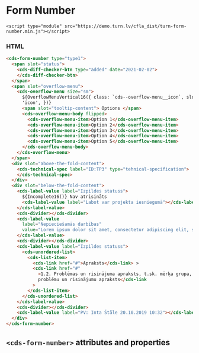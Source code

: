 
# Form Number

```imoprt
<script type="module" src="https://demo.turn.lv/cfla_dist/turn-form-number.min.js"></script>
```

### HTML

```html
<cds-form-number type="type1">
  <span slot="status">
    <cds-diff-checker-btn type="added" date="2021-02-02">
    </cds-diff-checker-btn>
  </span>
  <span slot="overflow-menu">
    <cds-overflow-menu size="sm">
      ${OverflowMenuVertical16({ class: `cds--overflow-menu__icon`, slot:
      'icon', })}
      <span slot="tooltip-content"> Options </span>
      <cds-overflow-menu-body flipped>
        <cds-overflow-menu-item>Option 1</cds-overflow-menu-item>
        <cds-overflow-menu-item>Option 2</cds-overflow-menu-item>
        <cds-overflow-menu-item>Option 3</cds-overflow-menu-item>
        <cds-overflow-menu-item>Option 4</cds-overflow-menu-item>
        <cds-overflow-menu-item>Option 5</cds-overflow-menu-item>
      </cds-overflow-menu-body>
    </cds-overflow-menu>
  </span>
  <div slot="above-the-fold-content">
    <cds-technical-spec label="ID:TP3" type="tehnical-specification">
    </cds-technical-spec>
  </div>
  <div slot="below-the-fold-content">
    <cds-label-value label="Izpildes statuss">
      ${Incomplete16()} Nav atrisināts
      <cds-label-value label="Labot var projekta iesniegumā"></cds-label-value>
    </cds-label-value>
    <cds-divider></cds-divider>
    <cds-label-value
      label="Nepieciešamās darbības"
      value="Lorem ipsum dolor sit amet, consectetur adipiscing elit, sed do eiusmod tempor incididunt ut labore et dolore magna aliqua. Ut enim ad minim veniam, quis nostrud exercitation ullamco laboris nisi ut aliquip ex ea commodo consequat. Duis aute irure dolor in reprehenderit in voluptate velit esse cillum dolore eu fugiat nulla pariatur.Lorem ipsum dolor sit amet, consectetur adipiscing elit, sed do eiusmod tempor incididunt ut labore et dolore magna aliqua. Ut enim ad minim veniam, quis nostrud exercitation ullamco laboris nisi ut aliquip ex ea commodo consequat. Duis aute irure dolor in reprehenderit in voluptate velit esse cillum dolore eu fugiat nulla pariatur.Lorem ipsum dolor sit amet, consectetur adipiscing elit, sed do eiusmod tempor incididunt ut labore et dolore magna aliqua. Ut enim ad minim veniam, quis nostrud exercitation ullamco laboris nisi ut aliquip ex ea commodo consequat. Duis aute irure dolor in reprehenderit in voluptate velit esse cillum dolore eu fugiat nulla pariatur.Lorem ipsum dolor sit amet, consectetur adipiscing elit, sed do eiusmod tempor incididunt ut labore et dolore magna aliqua. Ut enim ad minim veniam, quis nostrud exercitation ullamco laboris nisi ut aliquip ex ea commodo consequat. Duis aute irure dolor in reprehenderit in voluptate velit esse cillum dolore eu fugiat nulla pariatur.Lorem ipsum dolor sit amet, consectetur adipiscing elit, sed do eiusmod tempor incididunt ut labore et dolore magna aliqua. Ut enim ad minim veniam, quis nostrud exercitation ullamco laboris nisi ut aliquip ex ea commodo consequat. Duis aute irure dolor in reprehenderit in voluptate velit esse cillum dolore eu fugiat nulla pariatur.Lorem ipsum dolor sit amet, consectetur adipiscing elit, sed do eiusmod tempor incididunt ut labore et dolore magna aliqua. Ut enim ad minim veniam, quis nostrud exercitation ullamco laboris nisi ut aliquip ex ea commodo consequat. Duis aute irure dolor in reprehenderit in voluptate velit esse cillum dolore eu fugiat nulla pariatur.">
    </cds-label-value>
    <cds-divider></cds-divider>
    <cds-label-value label="Izpildes statuss">
      <cds-unordered-list>
        <cds-list-item>
          <cds-link href="#">Apraksts</cds-link> >
          <cds-link href="#"
            >1.2. Problēmas un risinājuma apraksts, t.sk. mērķa grupa, tās
            problēmu un risinājumu apraksts</cds-link
          >
        </cds-list-item>
      </cds-unordered-list>
    </cds-label-value>
    <cds-divider></cds-divider>
    <cds-label-value label="PV: Inta Štāle 20.10.2019 10:32"></cds-label-value>
  </div>
</cds-form-number>
```

## `<cds-form-number>` attributes and properties

<Props of="cds-form-number" />
